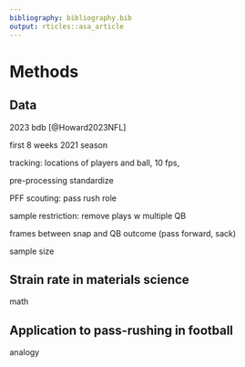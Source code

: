 ```yaml
---
bibliography: bibliography.bib
output: rticles::asa_article
---
```


# Methods {#sec:methods}

## Data

2023 bdb [@Howard2023NFL]

first 8 weeks 2021 season

tracking: locations of players and ball, 10 fps, 

pre-processing standardize

PFF scouting: pass rush role

sample restriction: remove plays w multiple QB

frames between snap and QB outcome (pass forward, sack)

sample size

## Strain rate in materials science

math

## Application to pass-rushing in football

analogy